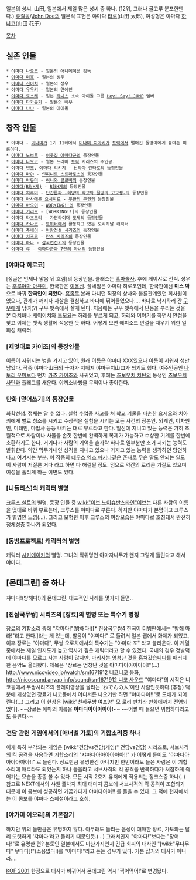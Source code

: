 일본의 성씨.
山田, 일본에서 제일 많은 성씨 중 하나. (12위, 그러나 골고루 분포한댄다.)
[[홍길동]]/[[John Doe]]의 일본식 표현은 야마다 [[타로]](山田 太郎), 여성형은 야마다 [[하나코]](山田 花子)

[[목차]]

== 실존 인물 ==
 * [[야마다 나오코]] - 일본의 애니메이션 감독
 * [[야마다 미호]] - 일본의 성우
 * [[야마다 신이치]] - 일본의 성우
 * [[야마다 유우키]] - 일본의 연예인
 * [[야마다 료스케]] - 일본 [[쟈니스]] 소속 아이돌 그룹 [[Hey! Say! JUMP]] 멤버
 * [[야마다 타카유키]] - 일본의 배우
 * [[야마다 나나]] - 일본의 아이돌
== 창작 인물 ==
 * 야마다 - [[미나미가]] 1기 11화에서 [[미나미 치아키]]가 [[트럭]]에서 떨어진 돌맹이에게 붙여준 이름이다.
 * [[야마다 노보루]] - [[이웃집 야마다군]]의 등장인물
 * [[야마다 나오코]] - 일본 드라마 [[트릭]] 시리즈의 주인공.
 * [[야마다 덴조]], [[야마다 리키치]] - [[닌타마 란타로]]의 등장인물
 * [[야마다 마야]] - [[인피니트 스트라토스]]의 등장인물
 * [[야마다 아유미]] - [[허니와 클로버]]의 등장인물
 * [[야마다(B형H계)]] - [[B형H계]]의 등장인물
 * [[야마다 히후미]] - [[단간론파 -희망의 학교와 절망의 고교생-]]의 등장인물
 * [[야마다 아사에몬 요시히로]] - [[무한의 주인]]의 등장인물
 * [[야마다 아오이]] - [[WORKING!!]]의 등장인물
 * [[야마다 키리오]] - [WORKING!!]의 등장인물
 * [[야마다 타츠모리]] - [[가면라이더 포제]]의 등장인물
 * [[야마다 카나코]] - [[트위터]]에서 활동하고 있는 오리지날 캐릭터 
 * [[야마다 쥬베이]] - [[아랑전설 시리즈]]의 등장인물
 * [[야마다 치즈코]] - [[란스 시리즈]]의 등장인물
 * [[야마다 하나]] - [[삼국연전기]]의 등장인물
 * [[야마다 류]] - [[야마다군과 7인의 마녀]]의 등장인물

=== [야마다 히로코] ===
[정글은 언제나 맑음 뒤 흐림]의 등장인물. 클래스는 [[흑마술사]]. 후에 게이샤로 전직.
성우는 [[후루야마 아유미]], 한국판은 [[이용신]].
풀네임은 야마다 히로코인데, 한국판에선 '''미스 박'''으로 바꿔 '''한국인이 되었다.''' [[흠좀무]]
본래 다니던 직장의 상사와 불륜관계였던 회사원이었으나, 관계가 깨지자 자살을 결심하고 바다에 뛰어들었으나.... 바다로 낚시하러 간 [[구우(정글은 언제나 맑음 뒤 흐림)|구우]]에게 낚여(?) 구우 뱃속에서 살게 된다.
처음에는 구우 뱃속에서 난동을 부리는 것을 본 [[타치바나 세이이치]]와 [[토모요]]는 [[하레(정글은 언제나 맑음 뒤 흐림)|하레]]를 부르게 되고, 하레와 이야기를 하면서 안정을 찾고 이제는 뱃속 생활에 적응한 듯 하다.
어떻게 보면 에피소드 반절을 때우기 위한 일회성 캐릭터.

=== [제멋대로 카이조]의 등장인물 ===
이름이 지워지는 병을 가지고 있어, 원래 이름은 야마다 XXX였으나 이름이 지워져 성만 남았다. 작중 야마다山田의 十자가 지워져 야마구치山口가 되기도 했다.
여주인공인 [[나토리 우미]]보다 먼저 [[카츠 카이조]]와 사귀었고, 후에는 [[츠보우치 치탄]]의 동생인 [[츠보우치 사탄]]과 플래그를 새운다.
야끼소바빵을 무척이나 좋아한다.

=== 만화 [덮어쓰기]의 등장인물 ===
화학선생. 정체는 알 수 없다. 실험 수업중 사고를 쳐 학교 기물을 파손한 요시오와 치아키에게 벌로 청소를 시키고 수상쩍은 실험을 시키는 모든 사건의 장본인. 외계인, 이차원인, 미래인, 마법사 등등 내키는 대로 부르라고 한다. 일신에 지니고 있는 능력은 가히 초월적으로 사람이나 사물을 손짓 한번에 완벽하게 복제가 가능하고 수상한 기계를 한번에 소환하기도 한다. 거기다가 사람의 기억을 손가락 하나로 일부분만 소거 시키는 능력도 발휘한다. 약간 막무가내인 성격을 지니고 있으나 가지고 있는 능력을 생각하면 당연하다고 여겨지는 부분. 이 작품의 [[데우스 엑스 마키나]]같은 존재로 무슨 말도 안되는 일도 이 사람이 저질른 거다 라고 하면 다 해결될 정도. 덤으로 약간의 로리콘 기질도 있으며 여성을 홀리게 하는 이면도 있다.

=== [니들리스]의 캐릭터 별명 ===
[[크루스 실트]]의 별명.
등장 인물 중 [[wiki:"이브 노이슈반스타인"이브]]는 다른 사람의 이름을 멋대로 바꿔 부르는데, 크루스를 야마다로 부른다.
하지만 야마다가 본명이고 크루스가 별명인 느낌(...).
그리고 모험편 이후 크루스의 여장모습은 야마다로 호칭돼서 완전히 정체성중 하나가 되었다.

=== [동방프로젝트] 캐릭터의 별명 ===
캐릭터 [[시키에이키]]의 별명.
그녀의 직위명인 야마자나두가 왠지 그렇게 들린다고 해서 야마다.

== [몬데그린] 중 하나 ==
쟈마다!(방해다!)의 몬데그린. 대표적인 사례를 몇가지 들면..

=== [진삼국무쌍] 시리즈의 [장료]의 별명 또는 특수기 명칭 ===
장료의 기합소리 중에 "쟈마다!"(방해다!)[* [[진삼국무쌍4]] 한국어 더빙판에서는 "방해 마라!"라고 한다.]라는 게 있는데, 발음이 "야마다!" 로 들려서 일본 웹에서 화제가 되었고, 이후 장료는 "야마다", 무쌍 오로치에서의 특수기는 "야마다 포" 라고 불리운다. 이 계열 중에서는 제일 인지도가 높고 역사가 깊은 캐릭터라고 할 수 있겠다. 국내의 경우 정발덕에 야마다를 모르고 사는 사람이 많지만.
[[마리사는 엄청난 것을 훔쳐갔습니다 ]]를 패러디한 음악도 올라왔다.
제목은 "장료는 엄청난 것을 야마다아아아아아!"(...)
[[http://www.nicovideo.jp/watch/sm1671912 니코니코 동화]], [[http://nicosound.anyap.info/sound/sm1671912 니코 사운드]]
"야마다"의 시작은 니코동에서 무쌍시리즈의 플레이영상을 올리는 'おでんの人'이란 사람인듯하다.(추정) 덕분에 개성없던 장료가 니코동에서 어디서든 나오기만 하면 "야마다아!!"로 도배가 되어린다(...)
그리고 이 현상은 [wiki:"천하무쌍 여포양" 모 로리 판치라 만화에까지 전염되었다]. ~~장료는 애마의 이름을 '''야마다아아아아아!'''~~
~~어쩔 때 들으면 위험하다라고도 들린다~~
=== 건담 관련 게임에서의 [애너벨 가토]의 기합소리중 하나 ===
이게 특히 부각되는 게임은 [wiki:"건담vs건담(게임)" 건담vs건담] 시리즈로, 서브사격의 킥 공격을 사용하면 기합소리의 "쟈마다아아아아아아!!" 가 어떻게 들어도 "야마다아아아아아아!!" 로 들린다. 장료만큼 유명한건 아니지만 한번이라도 들은 사람은 이 기합소리에 매료라도 되었는지 하나 들을라고 서브사격의 킥 공격을 반복하다가 처참하게 죽어가는 모습을 종종 볼 수 있다. 모든 시작 2호기 유저에게 적용되는 징크스중 하나(..)
참고로 NEXT에서의 샤벨 풀차지 최대 대미지 콤보에 서브사격의 킥 공격이 조합되기 때문에 이 콤보에 성공하면 가끔가다가 야마다아아!! 를 들을 수 있다. 그 덕에 현지에서는 이 콤보를 야마다 스페셜이라고 호칭.

=== [야가미 이오리]의 기본잡기 ===
하지만 위의 둘만큼은 유명하지 않다. 아무래도 들리는 음성이 애매한 장료, 가토와는 달리 또렷하게 '쟈마다'라고 들리기 때문인듯.(...) 그래서인지 "야마다!"보다는 "장어다!"로 유명한 편? 본토인 일본에서도 마찬가지인지 긴급 회피의 대사인 "[wiki:"무다무다" 무다다]!"(소용없다!)를 "야마다!"라고 듣는 경우가 있다. 기본 잡기의 대사가 아니라….

[[KOF 2001]] 한정으로 대사가 바뀌어서 몬데그린 역시 '찍어먹어!'로 변경됐다.
